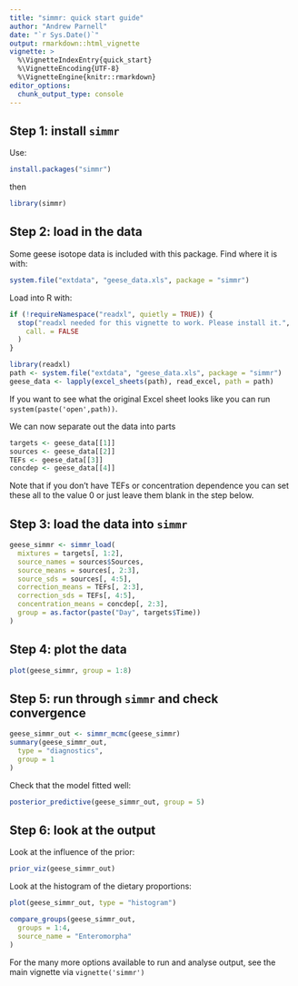 ```yaml
---
title: "simmr: quick start guide"
author: "Andrew Parnell"
date: "`r Sys.Date()`"
output: rmarkdown::html_vignette
vignette: >
  %\VignetteIndexEntry{quick_start}
  %\VignetteEncoding{UTF-8}
  %\VignetteEngine{knitr::rmarkdown}
editor_options: 
  chunk_output_type: console
---
```


## Step 1: install `simmr`

Use:
```r
install.packages("simmr")
```

then
```r
library(simmr)
```

## Step 2: load in the data

Some geese isotope data is included with this package. Find where it is with:
```r
system.file("extdata", "geese_data.xls", package = "simmr")
```

Load into R with:
```r
if (!requireNamespace("readxl", quietly = TRUE)) {
  stop("readxl needed for this vignette to work. Please install it.",
    call. = FALSE
  )
}
```
```r
library(readxl)
path <- system.file("extdata", "geese_data.xls", package = "simmr")
geese_data <- lapply(excel_sheets(path), read_excel, path = path)
```

If you want to see what the original Excel sheet looks like you can run `system(paste('open',path))`.

We can now separate out the data into parts 
```r
targets <- geese_data[[1]]
sources <- geese_data[[2]]
TEFs <- geese_data[[3]]
concdep <- geese_data[[4]]
```

Note that if you don't have TEFs or concentration dependence you can set these all to the value 0 or just leave them blank in the step below. 

## Step 3: load the data into `simmr`

```r
geese_simmr <- simmr_load(
  mixtures = targets[, 1:2],
  source_names = sources$Sources,
  source_means = sources[, 2:3],
  source_sds = sources[, 4:5],
  correction_means = TEFs[, 2:3],
  correction_sds = TEFs[, 4:5],
  concentration_means = concdep[, 2:3],
  group = as.factor(paste("Day", targets$Time))
)
```

## Step 4: plot the data 

```r
plot(geese_simmr, group = 1:8)
```

## Step 5: run through `simmr` and check convergence

```r
geese_simmr_out <- simmr_mcmc(geese_simmr)
summary(geese_simmr_out,
  type = "diagnostics",
  group = 1
)
```

Check that the model fitted well:
```r
posterior_predictive(geese_simmr_out, group = 5)
```

## Step 6: look at the output

Look at the influence of the prior:
```r
prior_viz(geese_simmr_out)
```

Look at the histogram of the dietary proportions:
```r
plot(geese_simmr_out, type = "histogram")
```

```r
compare_groups(geese_simmr_out,
  groups = 1:4,
  source_name = "Enteromorpha"
)
```

For the many more options available to run and analyse output, see the main vignette via `vignette('simmr')`
